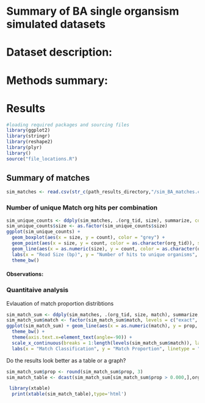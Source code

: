 Summary of BA single organsism simulated datasets
========================================================
# Dataset description:

# Methods summary:

# Results

```r
#loading required packages and sourcing files
library(ggplot2)
library(stringr)
library(reshape2)
library(plyr)
library()
source("file_locations.R")
```

## Summary of matches
```r
sim_matches <- read.csv(str_c(path_results_directory,"/sim_BA_matches.csv", sep=""), stringsAsFactor = F)
```

### Number of unique Match org hits per combination
```r
sim_unique_counts <- ddply(sim_matches, .(org_tid, size), summarize, count = length(unique(match_tid)))
sim_unique_counts$size <- as.factor(sim_unique_counts$size)
ggplot(sim_unique_counts) + 
  geom_boxplot(aes(x = size, y = count), color = "grey") +
  geom_point(aes(x = size, y = count, color = as.character(org_tid)), size = 4) + 
  geom_line(aes(x = as.numeric(size), y = count, color = as.character(org_tid))) +
  labs(x = "Read Size (bp)", y = "Number of hits to unique organisms", color = "Organism")+
  theme_bw()
```
#### Observations:

### Quantitaive analysis
Evlauation of match proportion distribtions
```r
sim_match_sum <- ddply(sim_matches, .(org_tid, size, match), summarize, prop = sum(Final.Guess))
sim_match_sum$match <- factor(sim_match_sum$match, levels = c("exact", "species", "genus","family","order","class", "phylum","no match"))
ggplot(sim_match_sum) + geom_line(aes(x = as.numeric(match), y = prop, linetype = as.character(size))) +
  theme_bw() +
  theme(axis.text.x=element_text(angle=-90)) +
  scale_x_continuous(breaks = 1:length(levels(sim_match_sum$match)), labels = levels(sim_match_sum$match)) +
  labs(x = "Match Classification", y = "Match Proportion", linetype = "Read Size (bp)") + facet_wrap(~org_tid)
```

Do the results look better as a table or a graph?
```r
sim_match_sum$prop <- round(sim_match_sum$prop, 3)
sim_match_table <- dcast(sim_match_sum[sim_match_sum$prop > 0.000,],org_tid*size~match,value.var = "prop", fill = "")
```
```r
 library(xtable)
  print(xtable(sim_match_table),type='html')
```
